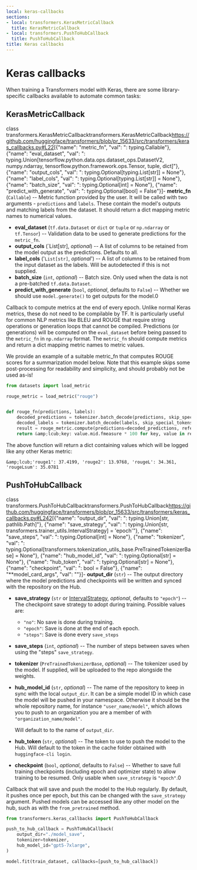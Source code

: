```yaml
---
local: keras-callbacks
sections:
- local: transformers.KerasMetricCallback
  title: KerasMetricCallback
- local: transformers.PushToHubCallback
  title: PushToHubCallback
title: Keras callbacks
---
```

<script>
</script>
<!--Copyright 2021 The HuggingFace Team. All rights reserved.

Licensed under the Apache License, Version 2.0 (the "License"); you may not use this file except in compliance with
the License. You may obtain a copy of the License at

http://www.apache.org/licenses/LICENSE-2.0

Unless required by applicable law or agreed to in writing, software distributed under the License is distributed on
an "AS IS" BASIS, WITHOUT WARRANTIES OR CONDITIONS OF ANY KIND, either express or implied. See the License for the
specific language governing permissions and limitations under the License.
-->

<h1 id="keras-callbacks">Keras callbacks</h1>

When training a Transformers model with Keras, there are some library-specific callbacks available to automate common
tasks:

<h2 id="transformers.KerasMetricCallback">KerasMetricCallback</h2>

<div class="docstring">

<docstring><name>class transformers.KerasMetricCallback</name><anchor>transformers.KerasMetricCallback</anchor><source>https://github.com/huggingface/transformers/blob/pr_15633/src/transformers/keras_callbacks.py#L22</source><parameters>[{"name": "metric_fn", "val": ": typing.Callable"}, {"name": "eval_dataset", "val": ": typing.Union[tensorflow.python.data.ops.dataset_ops.DatasetV2, numpy.ndarray, tensorflow.python.framework.ops.Tensor, tuple, dict]"}, {"name": "output_cols", "val": ": typing.Optional[typing.List[str]] = None"}, {"name": "label_cols", "val": ": typing.Optional[typing.List[str]] = None"}, {"name": "batch_size", "val": ": typing.Optional[int] = None"}, {"name": "predict_with_generate", "val": ": typing.Optional[bool] = False"}]</parameters><paramsdesc>- **metric_fn** (`Callable`) --
  Metric function provided by the user. It will be called with two arguments - `predictions` and `labels`.
  These contain the model's outputs and matching labels from the dataset. It should return a dict mapping
  metric names to numerical values.
- **eval_dataset** (`tf.data.Dataset` or `dict` or `tuple` or `np.ndarray` or `tf.Tensor`) --
  Validation data to be used to generate predictions for the `metric_fn`.
- **output_cols** (`List[str], *optional*) --
  A list of columns to be retained from the model output as the predictions. Defaults to all.
- **label_cols** ('`List[str]`, *optional*') --
  A list of columns to be retained from the input dataset as the labels. Will be autodetected if this is not
  supplied.
- **batch_size** (`int`, *optional*) --
  Batch size. Only used when the data is not a pre-batched `tf.data.Dataset`.
- **predict_with_generate** (`bool`, *optional*, defaults to `False`) --
  Whether we should use `model.generate()` to get outputs for the model.</paramsdesc><paramgroups>0</paramgroups></docstring>

Callback to compute metrics at the end of every epoch. Unlike normal Keras metrics, these do not need to be
compilable by TF. It is particularly useful for common NLP metrics like BLEU and ROUGE that require string
operations or generation loops that cannot be compiled. Predictions (or generations) will be computed on the
`eval_dataset` before being passed to the `metric_fn` in `np.ndarray` format. The `metric_fn` should compute
metrics and return a dict mapping metric names to metric values.

We provide an example of a suitable metric_fn that computes ROUGE scores for a summarization model below. Note that
this example skips some post-processing for readability and simplicity, and should probably not be used as-is!

```py
from datasets import load_metric

rouge_metric = load_metric("rouge")


def rouge_fn(predictions, labels):
    decoded_predictions = tokenizer.batch_decode(predictions, skip_special_tokens=True)
    decoded_labels = tokenizer.batch_decode(labels, skip_special_tokens=True)
    result = rouge_metric.compute(predictions=decoded_predictions, references=decoded_labels)
    return &amp;lcub;key: value.mid.fmeasure * 100 for key, value in result.items()}
```

The above function will return a dict containing values which will be logged like any other Keras metric:

```
&amp;lcub;'rouge1': 37.4199, 'rouge2': 13.9768, 'rougeL': 34.361, 'rougeLsum': 35.0781
```




</div>

<h2 id="transformers.PushToHubCallback">PushToHubCallback</h2>

<div class="docstring">

<docstring><name>class transformers.PushToHubCallback</name><anchor>transformers.PushToHubCallback</anchor><source>https://github.com/huggingface/transformers/blob/pr_15633/src/transformers/keras_callbacks.py#L242</source><parameters>[{"name": "output_dir", "val": ": typing.Union[str, pathlib.Path]"}, {"name": "save_strategy", "val": ": typing.Union[str, transformers.trainer_utils.IntervalStrategy] = 'epoch'"}, {"name": "save_steps", "val": ": typing.Optional[int] = None"}, {"name": "tokenizer", "val": ": typing.Optional[transformers.tokenization_utils_base.PreTrainedTokenizerBase] = None"}, {"name": "hub_model_id", "val": ": typing.Optional[str] = None"}, {"name": "hub_token", "val": ": typing.Optional[str] = None"}, {"name": "checkpoint", "val": ": bool = False"}, {"name": "**model_card_args", "val": ""}]</parameters><paramsdesc>- **output_dir** (`str`) --
  The output directory where the model predictions and checkpoints will be written and synced with the
  repository on the Hub.
- **save_strategy** (`str` or [IntervalStrategy](/docs/transformers/pr_15633/en/internal/trainer_utils#transformers.IntervalStrategy), *optional*, defaults to `"epoch"`) --
  The checkpoint save strategy to adopt during training. Possible values are:

  - `"no"`: No save is done during training.
  - `"epoch"`: Save is done at the end of each epoch.
  - `"steps"`: Save is done every `save_steps`
- **save_steps** (`int`, *optional*) --
  The number of steps between saves when using the "steps" `save_strategy`.
- **tokenizer** (`PreTrainedTokenizerBase`, *optional*) --
  The tokenizer used by the model. If supplied, will be uploaded to the repo alongside the weights.
- **hub_model_id** (`str`, *optional*) --
  The name of the repository to keep in sync with the local `output_dir`. It can be a simple model ID in
  which case the model will be pushed in your namespace. Otherwise it should be the whole repository name,
  for instance `"user_name/model"`, which allows you to push to an organization you are a member of with
  `"organization_name/model"`.

  Will default to to the name of `output_dir`.
- **hub_token** (`str`, *optional*) --
  The token to use to push the model to the Hub. Will default to the token in the cache folder obtained with
  `huggingface-cli login`.
- **checkpoint** (`bool`, *optional*, defaults to `False`) --
  Whether to save full training checkpoints (including epoch and optimizer state) to allow training to be
  resumed. Only usable when `save_strategy` is `"epoch"`.</paramsdesc><paramgroups>0</paramgroups></docstring>

Callback that will save and push the model to the Hub regularly. By default, it pushes once per epoch, but this can
be changed with the `save_strategy` argument. Pushed models can be accessed like any other model on the hub, such
as with the `from_pretrained` method.

```py
from transformers.keras_callbacks import PushToHubCallback

push_to_hub_callback = PushToHubCallback(
    output_dir="./model_save",
    tokenizer=tokenizer,
    hub_model_id="gpt5-7xlarge",
)

model.fit(train_dataset, callbacks=[push_to_hub_callback])
```




</div>
